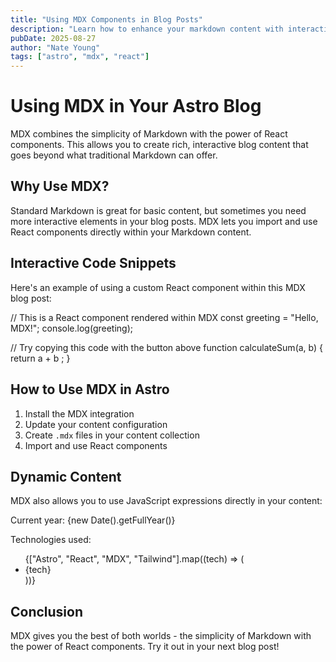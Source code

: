 ```yaml
---
title: "Using MDX Components in Blog Posts"
description: "Learn how to enhance your markdown content with interactive React components using MDX"
pubDate: 2025-08-27
author: "Nate Young"
tags: ["astro", "mdx", "react"]
---
```



# Using MDX in Your Astro Blog

MDX combines the simplicity of Markdown with the power of React components. This allows you to create rich, interactive blog content that goes beyond what traditional Markdown can offer.

## Why Use MDX?

Standard Markdown is great for basic content, but sometimes you need more interactive elements in your blog posts. MDX lets you import and use React components directly within your Markdown content.

## Interactive Code Snippets

Here's an example of using a custom React component within this MDX blog post:

<CodeSnippet language="javascript">
// This is a React component rendered within MDX
const greeting = "Hello, MDX!";
console.log(greeting);

// Try copying this code with the button above
function calculateSum(a, b) \{
  return a + b ;
}

</CodeSnippet>

## How to Use MDX in Astro

1. Install the MDX integration
2. Update your content configuration
3. Create `.mdx` files in your content collection
4. Import and use React components

## Dynamic Content

MDX also allows you to use JavaScript expressions directly in your content:

Current year: {new Date().getFullYear()}

Technologies used:

<ul>
  {["Astro", "React", "MDX", "Tailwind"].map((tech) => (
    <li key={tech}>{tech}</li>
  ))}
</ul>

## Conclusion

MDX gives you the best of both worlds - the simplicity of Markdown with the power of React components. Try it out in your next blog post!
